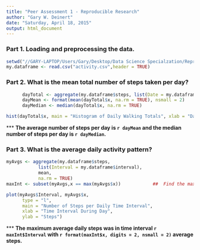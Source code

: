 ```yaml
---
title: "Peer Assessment 1 - Reproducible Research"
author: "Gary W. Deinert"
date: "Saturday, April 18, 2015"
output: html_document
---
```


### Part 1.  Loading and preprocessing the data.  

```r
setwd("//GARY-LAPTOP/Users/Gary/Desktop/Data Science Specialzation/Repr Research Peer Assignmt 1")
my.dataframe <- read.csv("activity.csv",header = TRUE)

```
### Part 2.  What is the mean total number of steps taken per day? 

```r
      dayTotal <- aggregate(my.dataframe$steps, list(Date = my.dataframe$date), sum)
      dayMean <- format(mean(dayTotal$x, na.rm = TRUE), nsmall = 2)
      dayMedian <- median(dayTotal$x, na.rm = TRUE)

hist(dayTotal$x, main = "Histogram of Daily Walking Totals", xlab = "Daily Steps per Day")

```

***  __The average number of steps per day is `r dayMean` and the median number of steps per day is `r dayMedian`.__   
  

### Part 3.  What is the average daily activity pattern?  

```r
myAvgs <- aggregate(my.dataframe$steps, 
            list(Interval = my.dataframe$interval), 
            mean, 
            na.rm = TRUE)
maxInt <- subset(myAvgs,x == max(myAvgs$x))            ##  Find the maximum average time interval 

plot(myAvgs$Interval, myAvgs$x, 
      type = "l",
      main = "Number of Steps per Daily Time Interval", 
      xlab = "Time Interval During Day",
      ylab = "Steps")

```
   
*** __The maximum average daily steps was in time interval `r maxInt$Interval` with `r format(maxInt$x, digits = 2, nsmall = 2)` average steps.__   
